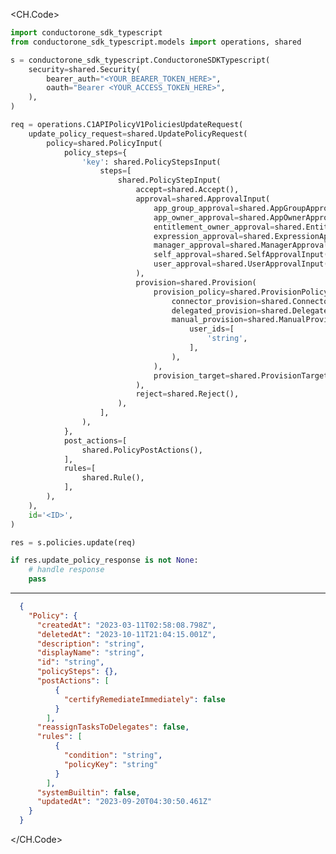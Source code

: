 
<CH.Code>
```python Update.py
import conductorone_sdk_typescript
from conductorone_sdk_typescript.models import operations, shared

s = conductorone_sdk_typescript.ConductoroneSDKTypescript(
    security=shared.Security(
        bearer_auth="<YOUR_BEARER_TOKEN_HERE>",
        oauth="Bearer <YOUR_ACCESS_TOKEN_HERE>",
    ),
)

req = operations.C1APIPolicyV1PoliciesUpdateRequest(
    update_policy_request=shared.UpdatePolicyRequest(
        policy=shared.PolicyInput(
            policy_steps={
                'key': shared.PolicyStepsInput(
                    steps=[
                        shared.PolicyStepInput(
                            accept=shared.Accept(),
                            approval=shared.ApprovalInput(
                                app_group_approval=shared.AppGroupApprovalInput(),
                                app_owner_approval=shared.AppOwnerApprovalInput(),
                                entitlement_owner_approval=shared.EntitlementOwnerApprovalInput(),
                                expression_approval=shared.ExpressionApprovalInput(),
                                manager_approval=shared.ManagerApprovalInput(),
                                self_approval=shared.SelfApprovalInput(),
                                user_approval=shared.UserApprovalInput(),
                            ),
                            provision=shared.Provision(
                                provision_policy=shared.ProvisionPolicy(
                                    connector_provision=shared.ConnectorProvision(),
                                    delegated_provision=shared.DelegatedProvision(),
                                    manual_provision=shared.ManualProvision(
                                        user_ids=[
                                            'string',
                                        ],
                                    ),
                                ),
                                provision_target=shared.ProvisionTarget(),
                            ),
                            reject=shared.Reject(),
                        ),
                    ],
                ),
            },
            post_actions=[
                shared.PolicyPostActions(),
            ],
            rules=[
                shared.Rule(),
            ],
        ),
    ),
    id='<ID>',
)

res = s.policies.update(req)

if res.update_policy_response is not None:
    # handle response
    pass
```
---

```json Example Response
  {
    "Policy": {
      "createdAt": "2023-03-11T02:58:08.798Z",
      "deletedAt": "2023-10-11T21:04:15.001Z",
      "description": "string",
      "displayName": "string",
      "id": "string",
      "policySteps": {},
      "postActions": [
          {
            "certifyRemediateImmediately": false
          }
        ],
      "reassignTasksToDelegates": false,
      "rules": [
          {
            "condition": "string",
            "policyKey": "string"
          }
        ],
      "systemBuiltin": false,
      "updatedAt": "2023-09-20T04:30:50.461Z"
    }
  }
```
</CH.Code>
